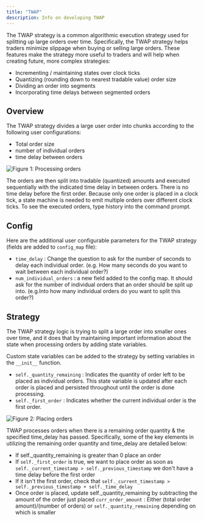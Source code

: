 ```yaml
---
title: "TWAP"
description: Info on developing TWAP
---
```


The TWAP strategy is a common algorithmic execution strategy used for splitting up large orders over time. Specifically, the TWAP strategy helps traders minimize slippage when buying or selling large orders. These features make the strategy more useful to traders and will help when creating future, more complex strategies:

- Incrementing / maintaining states over clock ticks
- Quantizing (rounding down to nearest tradable value) order size
- Dividing an order into segments
- Incorporating time delays between segmented orders

## Overview

The TWAP strategy divides a large user order into chunks according to the following user configurations:

- Total order size
- number of individual orders
- time delay between orders

![Figure 1: Processing orders](/img/TWAP_1.svg)

The orders are then split into tradable (quantized) amounts and executed sequentially with the indicated time delay in between orders. There is no time delay before the first order. Because only one order is placed in a clock tick, a state machine is needed to emit multiple orders over different clock ticks. To see the executed orders, type history into the command prompt.

## Config

Here are the additional user configurable parameters for the TWAP strategy (fields are added to `config_map` file):

- `time_delay` : Change the question to ask for the number of seconds to delay each individual order. (e.g. How many seconds do you want to wait between each individual order?)
- `num_individual_orders` : a new field added to the config map. It should ask for the number of individual orders that an order should be split up into. (e.g.Into how many individual orders do you want to split this order?)

## Strategy

The TWAP strategy logic is trying to split a large order into smaller ones over time, and it does that by maintaining important information about the state when processing orders by adding state variables.

Custom state variables can be added to the strategy by setting variables in the `__init__` function.

- `self._quantity_remaining` : Indicates the quantity of order left to be placed as individual orders. This state variable is updated after each order is placed and persisted throughout until the order is done processing.
- `self._first_order` : Indicates whether the current individual order is the first order.

![Figure 2: Placing orders](/img/TWAP_2.svg)

TWAP processes orders when there is a remaining order quantity & the specified time_delay has passed. Specifically, some of the key elements in utilizing the remaining order quantity and time_delay are detailed below:

- If self.\_quantity_remaining is greater than 0 place an order
- If `self._first_order` is true, we want to place order as soon as `self._current_timestamp > self._previous_timestamp` we don't have a time delay before the first order
- If it isn't the first order, check that `self._current_timestamp > self._previous_timestamp + self._time_delay`
- Once order is placed, update self.\_quantity_remaining by subtracting the amount of the order just placed `curr_order_amount` : Either (total order amount)/(number of orders) or `self._quantity_remaining` depending on which is smaller
